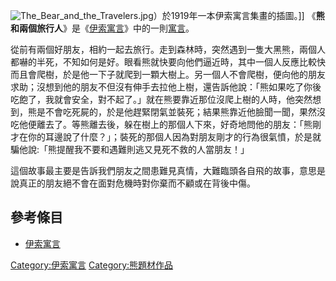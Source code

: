   
{{多個問題|
{{Link style|time=2015-12-11T05:12:07+00:00}}
{{Inappropriate tone|time=2020-02-01T03:12:18+00:00}}
{{Unreferenced|time=2020-02-01T03:12:18+00:00}}
{{original research}}
}}
[[File:The_Bear_and_the_Travelers.jpg|thumb]]）於1919年一本伊索寓言集畫的插圖。]]
《'''熊和兩個旅行人'''》是《[[伊索寓言|伊索寓言]]》中的一則[[寓言|寓言]]。

從前有兩個好朋友，相約一起去旅行。走到森林時，突然遇到一隻大黑熊，兩個人都嚇的半死，不知如何是好。眼看熊就快要向他們逼近時，其中一個人反應比較快而且會爬樹，於是他一下子就爬到一顆大樹上。另一個人不會爬樹，便向他的朋友求助；沒想到他的朋友不但沒有伸手去拉他上樹，還告訴他說：「熊如果吃了你後吃飽了，我就會安全，對不起了。」就在熊要靠近那位沒爬上樹的人時，他突然想到，熊是不會吃死屍的，於是他趕緊閉氣並裝死；結果熊靠近他臉聞一聞，果然沒吃他便離去了。等熊離去後，躲在樹上的那個人下來，好奇地問他的朋友：「熊剛才在你的耳邊說了什麼？」；裝死的那個人因為對朋友剛才的行為很氣憤，於是就騙他說:「熊提醒我不要和遇難則逃又見死不救的人當朋友！」

這個故事最主要是告訴我們朋友之間患難見真情，大難臨頭各自飛的故事，意思是說真正的朋友絕不會在面對危機時對你棄而不顧或在背後中傷。

==參考條目==
*[[伊索寓言|伊索寓言]]
{{DEFAULTSORT:Bear and the Travelers}}
[[Category:伊索寓言|Category:伊索寓言]]
[[Category:熊題材作品|Category:熊題材作品]]